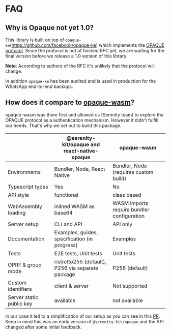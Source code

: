 # FAQ

## Why is Opaque not yet 1.0?

This library is built on top of `opaque-ke`(https://github.com/facebook/opaque-ke) which implements the [OPAQUE protocol](https://cfrg.github.io/draft-irtf-cfrg-opaque/draft-irtf-cfrg-opaque.html). Since the protocol is not af finshed RFC yet, we are waiting for the final version before we release a 1.0 version of this library.

**Note**: According to authors of the RFC it's unlikely that the protocol will change.

In addition `opaque-ke` has been audited and is used in production for the WhatsApp end-to-end backups.

## How does it compare to [opaque-wasm](https://github.com/marucjmar/opaque-wasm)?

opaque-wasm was there first and allowed us (Serenity team) to explore the OPAQUE protocol as a authentication mechanism. However it didn't fulfill our needs. That's why we set out to build this package.

|                          | @serenity-kit/opaque and react-native-opaque      | opaque-wasm                                |
| ------------------------ | ------------------------------------------------- | ------------------------------------------ |
| Environments             | Bundler, Node, React Native                       | Bundler, Node (requires custom build)      |
| Typescript types         | Yes                                               | No                                         |
| API style                | functional                                        | class based                                |
| WebAssembly loading      | inlined WASM as base64                            | WASM imports require bundler configuration |
| Server setup             | CLI and API                                       | API only                                   |
| Documentation            | Examples, guides, specification (in progress)     | Examples                                   |
| Tests                    | E2E tests, Unit tests                             | Unit tests                                 |
| OPRF & group mode        | ristretto255 (default), P256 via separate package | P256 (default)                             |
| Custom identifiers       | client & server                                   | Not supported                              |
| Server static public key | available                                         | not available                              |

In our case it led to a simplification of our setup as you can see in this [PR](https://github.com/serenity-kit/Serenity/pull/757/files). Keep in mind this was an early version of `@serenity-kit/opaque` and the API changed after some initial feedback.
